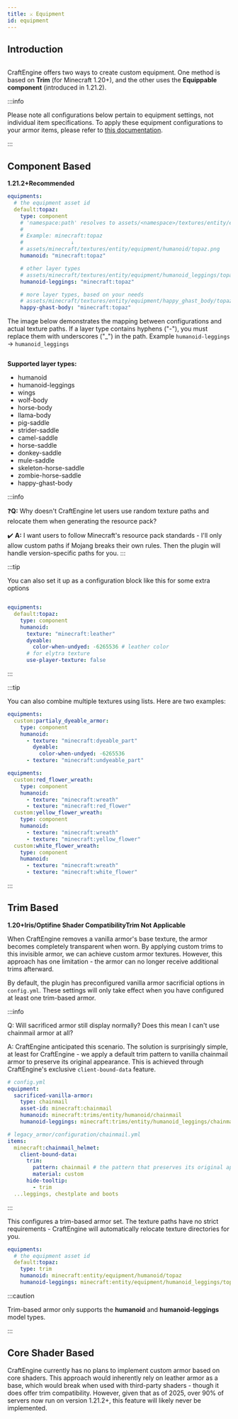 ```yaml
---
title: ⚔️ Equipment
id: equipment
---
```



## Introduction

<div style={{textAlign: 'center'}}>
  <img src={require('/img/equipment_1.png').default} alt="" />
</div>

CraftEngine offers two ways to create custom equipment. One method is based on **Trim** (for Minecraft 1.20+), and the other uses the **Equippable component** (introduced in 1.21.2).

:::info

Please note all configurations below pertain to equipment settings, not individual item specifications. To apply these equipment configurations to your armor items, please refer to [this documentation](item/settings.mdx#equipment).

:::

## Component Based
<Highlight color="#0d9622ff">**1.21.2+**</Highlight><Highlight color="#0d9622ff">**Recommended**</Highlight>

```yaml
equipments:
  # the equipment asset id
  default:topaz:
    type: component
    # 'namespace:path' resolves to assets/<namespace>/textures/entity/equipment/<layer_type>/<path>.png.
    # 
    # Example: minecraft:topaz
    #               ↓
    # assets/minecraft/textures/entity/equipment/humanoid/topaz.png
    humanoid: "minecraft:topaz"

    # other layer types
    # assets/minecraft/textures/entity/equipment/humanoid_leggings/topaz.png
    humanoid-leggings: "minecraft:topaz"

    # more layer types, based on your needs
    # assets/minecraft/textures/entity/equipment/happy_ghast_body/topaz.png
    happy-ghast-body: "minecraft:topaz"
```

The image below demonstrates the mapping between configurations and actual texture paths. If a layer type contains hyphens ("-"), you must replace them with underscores ("_") in the path. Example `humanoid-leggings` -> `humanoid_leggings`

<div style={{textAlign: 'center'}}>
  <img src={require('/img/equipment_3.png').default} alt="" />
</div>


**Supported layer types:**

* humanoid
* humanoid-leggings
* wings
* wolf-body
* horse-body
* llama-body
* pig-saddle
* strider-saddle
* camel-saddle
* horse-saddle
* donkey-saddle
* mule-saddle
* skeleton-horse-saddle
* zombie-horse-saddle
* happy-ghast-body

:::info

❓️**Q:** Why doesn't CraftEngine let users use random texture paths and relocate them when generating the resource pack?

✔️ **A:** I want users to follow Minecraft's resource pack standards - I'll only allow custom paths if Mojang breaks their own rules. Then the plugin will handle version-specific paths for you.
:::

:::tip

You can also set it up as a configuration block like this for some extra options

```yaml

equipments:
  default:topaz:
    type: component
    humanoid:
      texture: "minecraft:leather"
      dyeable:
        color-when-undyed: -6265536 # leather color
      # for elytra texture
      use-player-texture: false
```
:::

:::tip

You can also combine multiple textures using lists. Here are two examples:

```yaml
equipments:
  custom:partialy_dyeable_armor:
    type: component
    humanoid:
      - texture: "minecraft:dyeable_part"
        dyeable:
          color-when-undyed: -6265536
      - texture: "minecraft:undyeable_part"
```

```yaml
equipments:
  custom:red_flower_wreath:
    type: component
    humanoid:
      - texture: "minecraft:wreath"
      - texture: "minecraft:red_flower"
  custom:yellow_flower_wreath:
    type: component
    humanoid:
      - texture: "minecraft:wreath"
      - texture: "minecraft:yellow_flower"
  custom:white_flower_wreath:
    type: component
    humanoid:
      - texture: "minecraft:wreath"
      - texture: "minecraft:white_flower"
```
:::

## Trim Based
<Highlight color="#0d9622ff">**1.20+**</Highlight><Highlight color="#0d9622ff">**Iris/Optifine Shader Compatibility**</Highlight><Highlight color="#e03f26ff">**Trim Not Applicable**</Highlight>

When CraftEngine removes a vanilla armor's base texture, the armor becomes completely transparent when worn. By applying custom trims to this invisible armor, we can achieve custom armor textures. However, this approach has one limitation - the armor can no longer receive additional trims afterward.

By default, the plugin has preconfigured vanilla armor sacrificial options in `config.yml`. These settings will only take effect when you have configured at least one trim-based armor.

:::info

Q: Will sacrificed armor still display normally? Does this mean I can't use chainmail armor at all?

A: CraftEngine anticipated this scenario. The solution is surprisingly simple, at least for CraftEngine - we apply a default trim pattern to vanilla chainmail armor to preserve its original appearance. This is achieved through CraftEngine's exclusive `client-bound-data` feature.

```yaml
# config.yml
equipment:
  sacrificed-vanilla-armor:
    type: chainmail
    asset-id: minecraft:chainmail
    humanoid: minecraft:trims/entity/humanoid/chainmail
    humanoid-leggings: minecraft:trims/entity/humanoid_leggings/chainmail

# legacy_armor/configuration/chainmail.yml
items:
  minecraft:chainmail_helmet:
    client-bound-data:
      trim:
        pattern: chainmail # the pattern that preserves its original appearance
        material: custom
      hide-tooltip:
        - trim
  ...leggings, chestplate and boots
```

:::

This configures a trim-based armor set. The texture paths have no strict requirements - CraftEngine will automatically relocate texture directories for you.

```yaml
equipments:
  # the equipment asset id
  default:topaz:
    type: trim
    humanoid: minecraft:entity/equipment/humanoid/topaz
    humanoid-leggings: minecraft:entity/equipment/humanoid_leggings/topaz
```

:::caution

Trim-based armor only supports the **humanoid** and **humanoid-leggings** model types.

:::

## Core Shader Based

CraftEngine currently has no plans to implement custom armor based on core shaders. This approach would inherently rely on leather armor as a base, which would break when used with third-party shaders - though it does offer trim compatibility. However, given that as of 2025, over 90% of servers now run on version 1.21.2+, this feature will likely never be implemented.